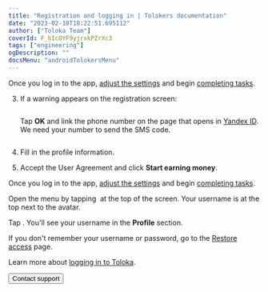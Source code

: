 ```yaml
---
title: "Registration and logging in | Tolokers documentation"
date: "2023-02-18T18:22:51.695112"
author: ["Toloka Team"]
coverId: F_bIcOYF9yjrxkPZrXc3
tags: ["engineering"]
ogDescription: ""
docsMenu: "androidTolokersMenu"
---
```



<AuthContent1/>

Once you log in to the app, [adjust the settings](../settings) and begin [completing tasks](../tasks).

<AuthContent2/>

3. If a warning appears on the registration screen:

   <Cut title="No phone number linked">

   <Image width="260px" withBackground imageId="1676448934029" alt="" />

   Tap **OK** and link the phone number on the page that opens in [Yandex ID](https://passport.yandex.com/). We need your number to send the SMS code.

   </Cut>

   <Cut title="The phone number is linked to another account">

   <Image width="260px" withBackground imageId="1676448860301" alt="" />

   <AuthContent3/>

   </Cut>

1. Fill in the profile information.

1. Accept the User Agreement and click **Start earning money**.

Once you log in to the app, [adjust the settings](../settings) and begin [completing tasks](../tasks).

<AuthContent4/>

<FaqLoginCommon1/>

<Cut title="Where do I view my username in the mobile app?">

Open the menu by tapping <img src="https://tlk-infra-front.azureedge.net/portal-static/uploaded/images/1676733318631/1676733318631_original_svg.svg" alt="" /> at the top of the screen. Your username is at the top next to the avatar.

Tap <img src="https://tlk-infra-front.azureedge.net/portal-static/uploaded/images/1676448845247/1676448845247_original_png.png" alt="" />. You'll see your username in the **Profile** section.

</Cut>


<Cut title="I don't remember my username or password">

If you don't remember your username or password, go to the [Restore access](https://passport.yandex.com/passport?mode=restore) page.

Learn more about [logging in to Toloka](#registered).

</Cut>

<FaqLoginCommon2/>

<Button themeColor="light" view="default" size="l" type="link" url="../troubleshooting/troubleshooting#not_working_properly">Contact support</Button>

